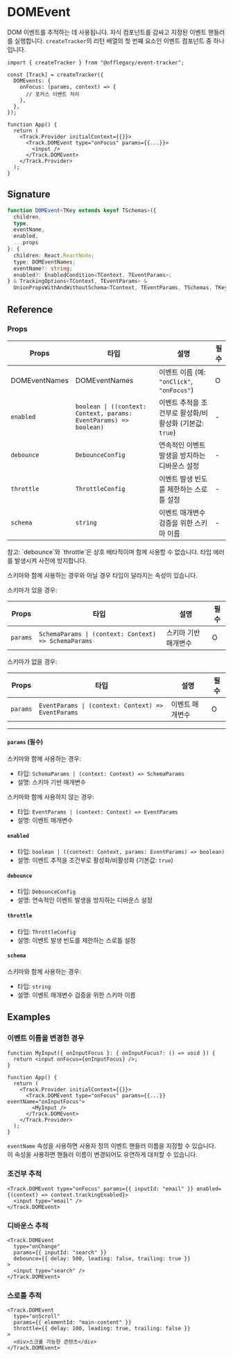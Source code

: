 
# DOMEvent

DOM 이벤트를 추적하는 데 사용됩니다. 자식 컴포넌트를 감싸고 지정된 이벤트 핸들러를 실행합니다. `createTracker`의 리턴 배열의 첫 번쨰 요소인 이벤트 컴포넌트 중 하나입니다.

```tsx
import { createTracker } from "@offlegacy/event-tracker";

const [Track] = createTracker({
  DOMEvents: {
    onFocus: (params, context) => {
      // 포커스 이벤트 처리
    },
  },
});

function App() {
  return (
    <Track.Provider initialContext={{}}>
      <Track.DOMEvent type="onFocus" params={{...}}>
        <input />
      </Track.DOMEvent>
    </Track.Provider>
  );
}
```

## Signature

```ts
function DOMEvent<TKey extends keyof TSchemas>({
  children,
  type,
  eventName,
  enabled,
  ...props
}: {
  children: React.ReactNode;
  type: DOMEventNames;
  eventName?: string;
  enabled?: EnabledCondition<TContext, TEventParams>;
} & TrackingOptions<TContext, TEventParams> &
  UnionPropsWithAndWithoutSchema<TContext, TEventParams, TSchemas, TKey>): JSX.Element;
```

## Reference

### Props

| Props         | 타입                                                              | 설명                                                    | 필수 |
| ------------- | ----------------------------------------------------------------- | ------------------------------------------------------- | ---- |
| DOMEventNames | DOMEventNames                                                     | 이벤트 이름 (예: `"onClick"`, `"onFocus"`)              | O    |
| `enabled`     | `boolean \| ((context: Context, params: EventParams) => boolean)` | 이벤트 추적을 조건부로 활성화/비활성화 (기본값: `true`) | -    |
| `debounce`    | `DebounceConfig`                                                  | 연속적인 이벤트 발생을 방지하는 디바운스 설정           | -    |
| `throttle`    | `ThrottleConfig`                                                  | 이벤트 발생 빈도를 제한하는 스로틀 설정                 | -    |
| `schema`      | `string`                                                          | 이벤트 매개변수 검증을 위한 스키마 이름                 | -    |

<Callout type="info">
  참고: `debounce`와 `throttle`은 상호 배타적이며 함께 사용할 수 없습니다. 타입 에러를 발생시켜 사전에 방지합니다.
</Callout>

스키마와 함께 사용하는 경우와 아닐 경우 타입이 달라지는 속성이 있습니다.

스키마가 있을 경우:

| Props    | 타입                                                 | 설명                 | 필수 |
| -------- | ---------------------------------------------------- | -------------------- | ---- |
| `params` | `SchemaParams \| (context: Context) => SchemaParams` | 스키마 기반 매개변수 | O    |

스키마가 없을 경우:

| Props    | 타입                                               | 설명            | 필수 |
| -------- | -------------------------------------------------- | --------------- | ---- |
| `params` | `EventParams \| (context: Context) => EventParams` | 이벤트 매개변수 | O    |

---

#### `params` (필수)

스키마와 함께 사용하는 경우:

- 타입: `SchemaParams | (context: Context) => SchemaParams`
- 설명: 스키마 기반 매개변수

스키마와 함께 사용하지 않는 경우:

- 타입: `EventParams | (context: Context) => EventParams`
- 설명: 이벤트 매개변수

#### `enabled`

- 타입: `boolean | ((context: Context, params: EventParams) => boolean)`
- 설명: 이벤트 추적을 조건부로 활성화/비활성화 (기본값: `true`)

#### `debounce`

- 타입: `DebounceConfig`
- 설명: 연속적인 이벤트 발생을 방지하는 디바운스 설정

#### `throttle`

- 타입: `ThrottleConfig`
- 설명: 이벤트 발생 빈도를 제한하는 스로틀 설정

#### `schema`

스키마와 함께 사용하는 경우:

- 타입: `string`
- 설명: 이벤트 매개변수 검증을 위한 스키마 이름

## Examples

### 이벤트 이름을 변경한 경우

```tsx {8, 10}
function MyInput({ onInputFocus }: { onInputFocus?: () => void }) {
  return <input onFocus={onInputFocus} />;
}

function App() {
  return (
    <Track.Provider initialContext={{}}>
      <Track.DOMEvent type="onFocus" params={{...}} eventName="onInputFocus">
        <MyInput />
      </Track.DOMEvent>
    </Track.Provider>
  );
}
```

`eventName` 속성을 사용하면 사용자 정의 이벤트 핸들러 이름을 지정할 수 있습니다.  
이 속성을 사용하면 핸들러 이름이 변경되어도 유연하게 대처할 수 있습니다.

### 조건부 추적

```tsx
<Track.DOMEvent type="onFocus" params={{ inputId: "email" }} enabled={(context) => context.trackingEnabled}>
  <input type="email" />
</Track.DOMEvent>
```

### 디바운스 추적

```tsx
<Track.DOMEvent
  type="onChange"
  params={{ inputId: "search" }}
  debounce={{ delay: 500, leading: false, trailing: true }}
>
  <input type="search" />
</Track.DOMEvent>
```

### 스로틀 추적

```tsx
<Track.DOMEvent
  type="onScroll"
  params={{ elementId: "main-content" }}
  throttle={{ delay: 100, leading: true, trailing: false }}
>
  <div>스크롤 가능한 콘텐츠</div>
</Track.DOMEvent>
```
